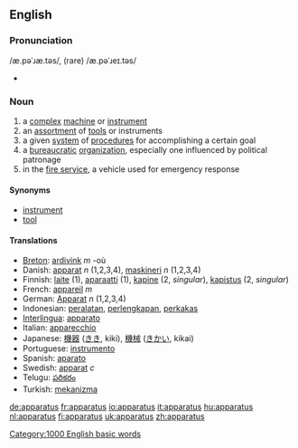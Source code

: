 ==English==

===Pronunciation===
/æ.pəˈɹæ.təs/, (rare) /æ.pəˈɹeɪ.təs/
*{{audio|en-us-apparatus.ogg|Audio (US)}}


=== Noun ===
{{en-noun-reg-es}}

# a [[complex]] [[machine]] or [[instrument]]
# an [[assortment]] of [[tool]]s or instruments
# a given [[system]] of [[procedure]]s for accomplishing a certain goal
# a [[bureaucratic]] [[organization]], especially one influenced by political patronage
# in the [[fire service]], a vehicle used for emergency response

==== Synonyms ====
*[[instrument]]
*[[tool]]

==== Translations ====
{{rfc-trans}}
*[[Breton]]: [[ardivink]] ''m'' -où
*Danish: [[apparat]] ''n'' (1,2,3,4), [[maskineri]] ''n'' (1,2,3,4)
*Finnish: [[laite]] (1), [[aparaatti]] (1), [[kapine]] (2, ''singular''), [[kapistus]] (2, ''singular'')
*French: [[appareil]] ''m''
*German: [[Apparat]] ''n'' (1,2,3,4)
*Indonesian: [[alat|peralatan]], [[lengkap|perlengkapan]], [[perkakas]]
*[[Interlingua]]: [[apparato]] 
*Italian: [[apparecchio]] 
*Japanese: [[機器]] ([[きき]], kiki), [[機械]] ([[きかい]], kikai)
*Portuguese: [[instrumento]] 
*Spanish: [[aparato]]
*Swedish: [[apparat]] ''c''
*Telugu: [[పరికరం]]
*Turkish: [[mekanizma]] 
[[Category:1000 English basic words]]

[[de:apparatus]]
[[fr:apparatus]]
[[io:apparatus]]
[[it:apparatus]]
[[hu:apparatus]]
[[nl:apparatus]]
[[fi:apparatus]]
[[uk:apparatus]]
[[zh:apparatus]]